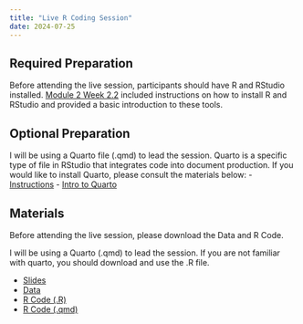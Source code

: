 ```yaml
---
title: "Live R Coding Session"
date: 2024-07-25
---
```



## Required Preparation

Before attending the live session, participants should have R and RStudio installed. [Module 2 Week 2.2](https://classroom.google.com/c/NjY0NDg1OTIzNTM4/m/Njk3OTQ0NTcyMDIw/details) included instructions on how to install R and RStudio and provided a basic introduction to these tools. 


## Optional Preparation

I will be using a Quarto file (.qmd) to lead the session. Quarto is a specific type of file in RStudio that integrates code into document production. If you would like to install Quarto, please consult the materials below:
- [Instructions](/assignments/01_quarto.html)
- [Intro to Quarto](https://quarto.org/docs/get-started/hello/rstudio.html)


## Materials

Before attending the live session, please download the Data and R Code. 

I will be using a Quarto (.qmd) to lead the session. If you are not familiar with quarto, you should download and use the .R file.

- [Slides](/slides/lees-R-session.html)
- [Data](https://github.com/jrspringman/psci3200-globaldev/blob/main/workshops/aau_survey/clean_endline_did.csv)
- [R Code (.R)](https://github.com/jrspringman/psci3200-globaldev/blob/main/workshops/survey_data.qmd)
- [R Code (.qmd)](https://github.com/jrspringman/psci3200-globaldev/blob/main/workshops/survey_data.R)









